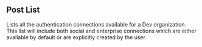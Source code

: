 
## Post List

<OperationInfo method='post' path='/dev-orgs.auth-connections.list' />

Lists all the authentication connections available for a Dev
organization. This list will include both social and enterprise
connections which are either available by default or are explicitly
created by the user.

